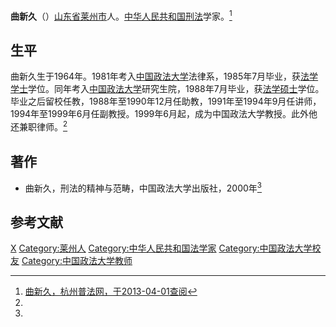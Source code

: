 '''曲新久'''（{{bd|1964年|11月||}}）[[山东省|山东省]][[莱州市|莱州市]]人。[[中华人民共和国|中华人民共和国]][[刑法|刑法]]学家。<ref name=hz>[http://www.law-lib.com/hzsf/fxj_view.asp?id=694 曲新久，杭州普法网，于2013-04-01查阅]</ref>

==生平==
曲新久生于1964年。1981年考入[[中国政法大学|中国政法大学]]法律系，1985年7月毕业，获[[法学学士|法学学士]]学位。同年考入[[中国政法大学|中国政法大学]]研究生院，1988年7月毕业，获[[法学硕士|法学硕士]]学位。毕业之后留校任教，1988年至1990年12月任助教，1991年至1994年9月任讲师，1994年至1999年6月任副教授。1999年6月起，成为中国政法大学教授。此外他还兼职律师。<ref name=hz/>

==著作==
*曲新久，刑法的精神与范畴，中国政法大学出版社，2000年<ref name=hz/>

==参考文献==
{{reflist}}

{{DEFAULTSORT:Qu曲}}
[[Category:曲姓|X]]
[[Category:莱州人|Category:莱州人]]
[[Category:中华人民共和国法学家|Category:中华人民共和国法学家]]
[[Category:中国政法大学校友|Category:中国政法大学校友]]
[[Category:中国政法大学教师|Category:中国政法大学教师]]